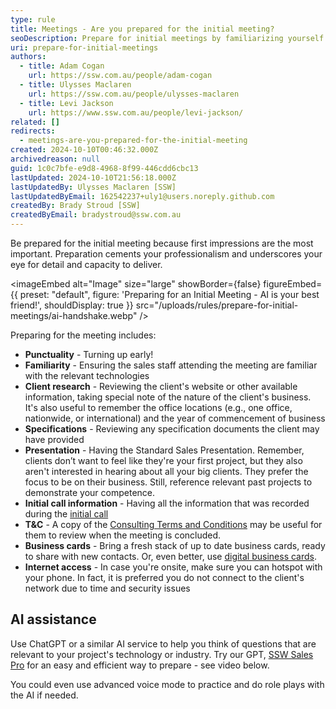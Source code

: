 ```yaml
---
type: rule
title: Meetings - Are you prepared for the initial meeting?
seoDescription: Prepare for initial meetings by familiarizing yourself with client technology, reviewing their website and specifications, and having a standard sales presentation ready.
uri: prepare-for-initial-meetings
authors:
  - title: Adam Cogan
    url: https://ssw.com.au/people/adam-cogan
  - title: Ulysses Maclaren
    url: https://ssw.com.au/people/ulysses-maclaren
  - title: Levi Jackson
    url: https://www.ssw.com.au/people/levi-jackson/
related: []
redirects:
  - meetings-are-you-prepared-for-the-initial-meeting
created: 2024-10-10T00:46:32.000Z
archivedreason: null
guid: 1c0c7bfe-e9d8-4968-8f99-446cdd6cbc13
lastUpdated: 2024-10-10T21:56:18.000Z
lastUpdatedBy: Ulysses Maclaren [SSW]
lastUpdatedByEmail: 162542237+uly1@users.noreply.github.com
createdBy: Brady Stroud [SSW]
createdByEmail: bradystroud@ssw.com.au
---
```


Be prepared for the initial meeting because first impressions are the most important. Preparation cements your professionalism and underscores your eye for detail and capacity to deliver.

<imageEmbed
  alt="Image"
  size="large"
  showBorder={false}
  figureEmbed={{
    preset: "default",
    figure: 'Preparing for an Initial Meeting - AI is your best friend!',
    shouldDisplay: true
  }}
  src="/uploads/rules/prepare-for-initial-meetings/ai-handshake.webp"
/>

Preparing for the meeting includes:

* **Punctuality** - Turning up early!
* **Familiarity** - Ensuring the sales staff attending the meeting are familiar with the relevant technologies
* **Client research** - Reviewing the client's website or other available information, taking special note of the nature of the client's business. It's also useful to remember the office locations (e.g., one office, nationwide, or international) and the year of commencement of business
* **Specifications** - Reviewing any specification documents the client may have provided
* **Presentation** - Having the Standard Sales Presentation. Remember, clients don’t want to feel like they're your first project, but they also aren't interested in hearing about all your big clients. They prefer the focus to be on their business. Still, reference relevant past projects to demonstrate your competence.
* **Initial call information** - Having all the information that was recorded during the [initial call](/be-prepared-for-inbound-calls)
* **T&C** - A copy of the [Consulting Terms and Conditions](https://www.ssw.com.au/terms-and-conditions) may be useful for them to review when the meeting is concluded.
* **Business cards** - Bring a fresh stack of up to date business cards, ready to share with new contacts. Or, even better, use [digital business cards](https://www.ssw.com.au/rules/business-cards-branding).
* **Internet access** - In case you're onsite, make sure you can hotspot with your phone. In fact, it is preferred you do not connect to the client's network due to time and security issues

## **AI assistance**

Use ChatGPT or a similar AI service to help you think of questions that are relevant to your project's technology or industry. Try our GPT, [SSW Sales Pro](https://chatgpt.com/g/g-PlDXigpe3-ssw-sales-pro) for an easy and efficient way to prepare - see video below.

You could even use advanced voice mode to practice and do role plays with the AI if needed.

<youtubeEmbed url="https://youtu.be/DzYnADsjNQw" description="Video: How to plan an initial meeting with Levi Jackson & Luke Cook (8 min)" />
